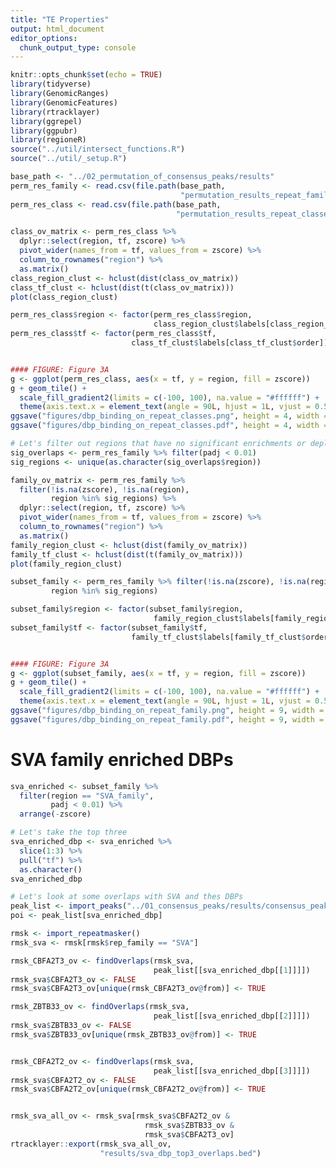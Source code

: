 ```yaml
---
title: "TE Properties"
output: html_document
editor_options: 
  chunk_output_type: console
---
```


```r
knitr::opts_chunk$set(echo = TRUE)
library(tidyverse)
library(GenomicRanges)
library(GenomicFeatures)
library(rtracklayer)
library(ggrepel)
library(ggpubr)
library(regioneR)
source("../util/intersect_functions.R")
source("../util/_setup.R")
```

```r
base_path <- "../02_permutation_of_consensus_peaks/results"
perm_res_family <- read.csv(file.path(base_path,
                                      "permutation_results_repeat_families.csv"))
perm_res_class <- read.csv(file.path(base_path,
                                     "permutation_results_repeat_classes.csv"))
```

```r
class_ov_matrix <- perm_res_class %>%
  dplyr::select(region, tf, zscore) %>%
  pivot_wider(names_from = tf, values_from = zscore) %>%
  column_to_rownames("region") %>%
  as.matrix()
class_region_clust <- hclust(dist(class_ov_matrix))
class_tf_clust <- hclust(dist(t(class_ov_matrix)))
plot(class_region_clust)

perm_res_class$region <- factor(perm_res_class$region,  
                                class_region_clust$labels[class_region_clust$order])
perm_res_class$tf <- factor(perm_res_class$tf,  
                           class_tf_clust$labels[class_tf_clust$order])


#### FIGURE: Figure 3A
g <- ggplot(perm_res_class, aes(x = tf, y = region, fill = zscore))
g + geom_tile() + 
  scale_fill_gradient2(limits = c(-100, 100), na.value = "#ffffff") +  
  theme(axis.text.x = element_text(angle = 90L, hjust = 1L, vjust = 0.5))
ggsave("figures/dbp_binding_on_repeat_classes.png", height = 4, width = 25)
ggsave("figures/dbp_binding_on_repeat_classes.pdf", height = 4, width = 25)
```

```r
# Let's filter out regions that have no significant enrichments or depletions
sig_overlaps <- perm_res_family %>% filter(padj < 0.01)
sig_regions <- unique(as.character(sig_overlaps$region))

family_ov_matrix <- perm_res_family %>%
  filter(!is.na(zscore), !is.na(region),
         region %in% sig_regions) %>%
  dplyr::select(region, tf, zscore) %>%
  pivot_wider(names_from = tf, values_from = zscore) %>%
  column_to_rownames("region") %>%
  as.matrix()
family_region_clust <- hclust(dist(family_ov_matrix))
family_tf_clust <- hclust(dist(t(family_ov_matrix)))
plot(family_region_clust)

subset_family <- perm_res_family %>% filter(!is.na(zscore), !is.na(region),
         region %in% sig_regions)

subset_family$region <- factor(subset_family$region,  
                                family_region_clust$labels[family_region_clust$order])
subset_family$tf <- factor(subset_family$tf,  
                           family_tf_clust$labels[family_tf_clust$order])


#### FIGURE: Figure 3A
g <- ggplot(subset_family, aes(x = tf, y = region, fill = zscore))
g + geom_tile() + 
  scale_fill_gradient2(limits = c(-100, 100), na.value = "#ffffff") +  
  theme(axis.text.x = element_text(angle = 90L, hjust = 1L, vjust = 0.5))
ggsave("figures/dbp_binding_on_repeat_family.png", height = 9, width = 25)
ggsave("figures/dbp_binding_on_repeat_family.pdf", height = 9, width = 25)
```

# SVA family enriched DBPs

```r
sva_enriched <- subset_family %>% 
  filter(region == "SVA_family",
         padj < 0.01) %>%
  arrange(-zscore)

# Let's take the top three
sva_enriched_dbp <- sva_enriched %>%
  slice(1:3) %>%
  pull("tf") %>%
  as.character()
sva_enriched_dbp

# Let's look at some overlaps with SVA and thes DBPs
peak_list <- import_peaks("../01_consensus_peaks/results/consensus_peaks/filtered_by_peaks/")
poi <- peak_list[sva_enriched_dbp]

rmsk <- import_repeatmasker()
rmsk_sva <- rmsk[rmsk$rep_family == "SVA"]

rmsk_CBFA2T3_ov <- findOverlaps(rmsk_sva,
                                peak_list[[sva_enriched_dbp[[1]]]])
rmsk_sva$CBFA2T3_ov <- FALSE
rmsk_sva$CBFA2T3_ov[unique(rmsk_CBFA2T3_ov@from)] <- TRUE

rmsk_ZBTB33_ov <- findOverlaps(rmsk_sva,
                                peak_list[[sva_enriched_dbp[[2]]]])
rmsk_sva$ZBTB33_ov <- FALSE
rmsk_sva$ZBTB33_ov[unique(rmsk_ZBTB33_ov@from)] <- TRUE


rmsk_CBFA2T2_ov <- findOverlaps(rmsk_sva,
                                peak_list[[sva_enriched_dbp[[3]]]])
rmsk_sva$CBFA2T2_ov <- FALSE
rmsk_sva$CBFA2T2_ov[unique(rmsk_CBFA2T2_ov@from)] <- TRUE


rmsk_sva_all_ov <- rmsk_sva[rmsk_sva$CBFA2T2_ov & 
                              rmsk_sva$ZBTB33_ov & 
                              rmsk_sva$CBFA2T3_ov]
rtracklayer::export(rmsk_sva_all_ov,
                    "results/sva_dbp_top3_overlaps.bed")
```


